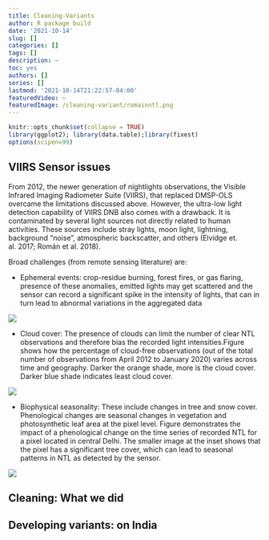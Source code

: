 ```yaml
---
title: Cleaning-Variants
author: R package build
date: '2021-10-14'
slug: []
categories: []
tags: []
description: ~
toc: yes
authors: []
series: []
lastmod: '2021-10-14T21:22:57-04:00'
featuredVideo: ~
featuredImage: /cleaning-variant/romainntl.png
---
```




```r
knitr::opts_chunk$set(collapse = TRUE)
library(ggplot2); library(data.table);library(fixest)
options(scipen=99)
```

## VIIRS Sensor issues

From 2012, the newer generation of nightlights observations, the Visible Infrared Imaging Radiometer Suite (VIIRS), that replaced DMSP-OLS overcame the limitations discussed above.
However, the ultra-low light detection capability of VIIRS DNB also comes with a drawback. It is contaminated by several light sources not directly related to human activities. These sources include stray lights, moon light, lightning, background “noise”, atmospheric backscatter, and others (Elvidge et. al. 2017; Román et al. 2018).

Broad challenges (from remote sensing literature) are:
&nbsp;&nbsp;

- Ephemeral events: crop-residue burning, forest fires, or gas flaring, presence of these anomalies, emitted lights may get scattered and the sensor can record a significant spike in the intensity of lights, that can in turn lead to abnormal variations in the aggregated data
  
![](/cleaning-variant/ephemeral.png)

- Cloud cover: The presence of clouds can limit the number of clear NTL observations and therefore bias the recorded light intensities.Figure shows how the percentage of cloud-free observations (out of the total number of observations from April 2012 to January 2020) varies across time and geography. Darker the orange shade, more is the cloud cover. Darker blue shade indicates least cloud cover.

![](/cleaning-variant/cloudcvr.png)

- Biophysical seasonality: These include changes in tree and snow cover. Phenological changes are seasonal changes in vegetation and photosynthetic leaf area at the pixel level. Figure demonstrates the impact of a phenological change on the time series of recorded NTL for a pixel located in central Delhi. The smaller image at the inset shows that the pixel has a significant tree cover, which can lead to seasonal patterns in NTL as detected by the sensor. 

![](/cleaning-variant/bioohysesn.png)


## Cleaning: What we did





## Developing variants: on India 


